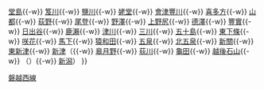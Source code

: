 {{鐵道路線
| 模板名稱 = 磐越西線 (森與水與浪漫之鐵道)
| 名稱 = [[File:JR logo (east).svg|25px|東日本旅客鐵道|link=東日本旅客鐵道]] [[磐越西線]]（會津若松－新津：森與水與浪漫之鐵道）
| 代表色 = #cc6633
| 背景色 = #ffffff
| 車站列表 = （←[[Template:磐越西線|郡山方向]]）[[會津若松站|會津若松]]{{-w}} [[堂島站|堂島]]{{-w}} [[笈川站|笈川]]{{-w}} [[鹽川站|鹽川]]{{-w}} [[姥堂站|姥堂]]{{-w}} [[會津豐川站|會津豐川]]{{-w}} [[喜多方站|喜多方]]{{-w}} [[山都站|山都]]{{-w}} [[荻野站|荻野]]{{-w}} [[尾登站|尾登]]{{-w}} [[野澤站|野澤]]{{-w}} [[上野尻站|上野尻]]{{-w}} [[德澤站|德澤]]{{-w}} [[豐實站|豐實]]{{-w}} [[日出谷站|日出谷]]{{-w}} [[鹿瀨站|鹿瀨]]{{-w}} [[津川站|津川]]{{-w}} [[三川站 (新潟縣)|三川]]{{-w}} [[五十島站|五十島]]{{-w}} [[東下條站|東下條]]{{-w}} [[咲花站|咲花]]{{-w}} [[馬下站|馬下]]{{-w}} [[猿和田站|猿和田]]{{-w}} [[五泉站|五泉]]{{-w}} [[北五泉站|北五泉]]{{-w}} [[新關站|新關]]{{-w}} [[東新津站|東新津]]{{-w}} [[新津站 (日本)|新津]]（{{-w}} [[皋月野站|皋月野]]{{-w}} [[荻川站|荻川]]{{-w}} [[龜田站|龜田]]{{-w}} [[越後石山站|越後石山]]{{-w}} （{{link-ja|上沼垂信號場|上沼垂信号場}}）{{-w}} [[新潟站|新潟]]）
}}<noinclude>
[[Category:東日本旅客鐵道路線模板|磐越西線]]
</noinclude>